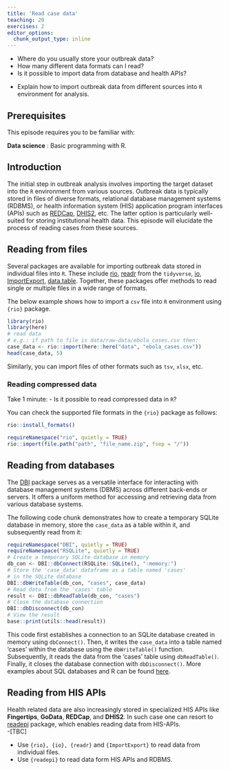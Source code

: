 ```yaml
---
title: 'Read case data'
teaching: 20
exercises: 2
editor_options: 
  chunk_output_type: inline
---
```


:::::::::::::::::::::::::::::::::::::: questions 
- Where do you usually store your outbreak data?
- How many different data formats can I read? 
- Is it possible to import data from database and health APIs? 
::::::::::::::::::::::::::::::::::::::::::::::::

::::::::::::::::::::::::::::::::::::: objectives

- Explain how to import outbreak data from different sources into `R` 
environment for analysis.
::::::::::::::::::::::::::::::::::::::::::::::::

::::::::::::::::::::::::::::::::::::: prereq

## Prerequisites

This episode requires you to be familiar with:

**Data science** : Basic programming with R.
:::::::::::::::::::::::::::::::::

## Introduction

The initial step in outbreak analysis involves importing the target dataset into the `R` environment from various sources. Outbreak data is typically stored in files of diverse formats, relational database management systems (RDBMS), or health information system (HIS) application program interfaces (APIs) such as [REDCap](https://www.project-redcap.org/), [DHIS2](https://dhis2.org/), etc. The latter  option is particularly well-suited for storing institutional health data. This episode will elucidate the process of reading cases from these sources.

## Reading from files 

Several packages are available for importing outbreak data stored in individual files into `R`. These include [rio](http://gesistsa.github.io/rio/), [readr](https://readr.tidyverse.org/) from the `tidyverse`, [io](https://bitbucket.org/djhshih/io/src/master/), [ImportExport](https://cran.r-project.org/web/packages/ImportExport/index.html), [data.table](https://rdatatable.gitlab.io/data.table/). Together, these packages offer methods to read single or multiple files in a wide range of formats.

The below example shows how to import a `csv` file into `R` environment using `{rio}` package.

```r
library(rio)
library(here)
# read data
# e.g.: if path to file is data/raw-data/ebola_cases.csv then:
case_data <- rio::import(here::here("data", "ebola_cases.csv"))
head(case_data, 5)
```

Similarly, you can import files of other formats such as `tsv`, `xlsx`, etc.

::::::::::::::::::::::::::::::::: challenge

###  Reading compressed data 

Take 1 minute:
- Is it possible to read compressed data in `R`?

::::::::::::::::: hint

You can check the supported file formats in the `{rio}` package as follows:
```r
rio::install_formats()
```

::::::::::::::::::::::

::::::::::::::::: solution

```r
requireNamespace("rio", quietly = TRUE)
rio::import(file.path("path", "file_name.zip", fsep = "/"))
```

::::::::::::::::::::::::::

:::::::::::::::::::::::::::::::::::::::::::


## Reading from databases

The [DBI](https://dbi.r-dbi.org/) package serves as a versatile interface for interacting with database management systems (DBMS) across different back-ends or servers. It offers a uniform method for accessing and retrieving data from various database systems.


The following code chunk demonstrates how to create a temporary SQLite database in memory, store the `case_data` as a table within it, and subsequently read from it:

```r
requireNamespace("DBI", quietly = TRUE)
requireNamespace("RSQLite", quietly = TRUE)
# Create a temporary SQLite database in memory
db_con <- DBI::dbConnect(RSQLite::SQLite(), ":memory:")
# Store the 'case_data' dataframe as a table named 'cases'
# in the SQLite database
DBI::dbWriteTable(db_con, "cases", case_data)
# Read data from the 'cases' table
result <- DBI::dbReadTable(db_con, "cases")
# Close the database connection
DBI::dbDisconnect(db_con)
# View the result
base::print(utils::head(result))
```

This code first establishes a connection to an SQLite database created in memory using `dbConnect()`. Then, it writes the `case_data` into a table named 'cases' within the database using the `dbWriteTable()` function. Subsequently, it reads the data from the 'cases' table using `dbReadTable()`. Finally, it closes the database connection with `dbDisconnect()`. More examples about SQL databases and R can be found [here](https://datacarpentry.org/R-ecology-lesson/05-r-and-databases.html).

## Reading from HIS APIs

Health related data are also increasingly stored in specialized HIS APIs like **Fingertips**, **GoData**, **REDCap**, and **DHIS2**. In such case one can resort to [readepi](https://epiverse-trace.github.io/readepi/) package, which enables reading  data from HIS-APIs.  
-[TBC]

::::::::::::::::::::::::::::::::::::: keypoints 
- Use `{rio}, {io}, {readr}` and `{ImportExport}` to read data from individual files.
- Use `{readepi}` to read data form HIS APIs and RDBMS.
::::::::::::::::::::::::::::::::::::::::::::::::
